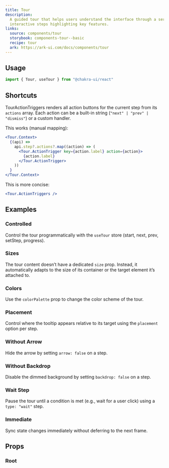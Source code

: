 ```yaml
---
title: Tour
description:
  A guided tour that helps users understand the interface through a series of
  interactive steps highlighting key features.
links:
  source: components/tour
  storybook: components-tour--basic
  recipe: tour
  ark: https://ark-ui.com/docs/components/tour
---
```


<ExampleTabs name="tour-basic" />

## Usage

```jsx
import { Tour, useTour } from "@chakra-ui/react"
```

## Shortcuts

TourActionTriggers renders all action buttons for the current step from its
`actions` array. Each action can be a built-in string
(`"next" | "prev" | "dismiss"`) or a custom handler.

This works (manual mapping):

```jsx
<Tour.Context>
  {(api) =>
    api.step?.actions?.map((action) => (
      <Tour.ActionTrigger key={action.label} action={action}>
        {action.label}
      </Tour.ActionTrigger>
    ))
  }
</Tour.Context>
```

This is more concise:

```jsx
<Tour.ActionTriggers />
```

## Examples

### Controlled

Control the tour programmatically with the `useTour` store (start, next, prev,
setStep, progress).

<ExampleTabs name="tour-controlled" />

### Sizes

The tour content doesn’t have a dedicated `size` prop. Instead, it automatically
adapts to the size of its container or the target element it’s attached to.

<ExampleTabs name="tour-with-sizes" />

### Colors

Use the `colorPalette` prop to change the color scheme of the tour.

<ExampleTabs name="tour-with-colors" />

### Placement

Control where the tooltip appears relative to its target using the `placement`
option per step.

<ExampleTabs name="tour-with-placements" />

### Without Arrow

Hide the arrow by setting `arrow: false` on a step.

<ExampleTabs name="tour-without-arrow" />

### Without Backdrop

Disable the dimmed background by setting `backdrop: false` on a step.

<ExampleTabs name="tour-without-backdrop" />

### Wait Step

Pause the tour until a condition is met (e.g., wait for a user click) using a
`type: "wait"` step.

<ExampleTabs name="tour-wait-step" />

### Immediate

Sync state changes immediately without deferring to the next frame.

<ExampleTabs name="tour-with-immediate" />

## Props

### Root

<PropTable component="Tour" part="Root" />
